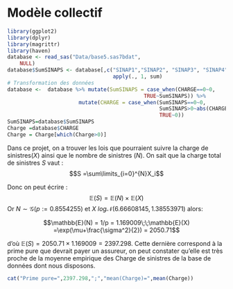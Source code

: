 # Modèle collectif
```r
library(ggplot2)
library(dplyr)
library(magrittr)
library(haven)
database <- read_sas("Data/base5.sas7bdat", 
    NULL)
database$SumSINAPS <- database[,c("SINAP1","SINAP2", "SINAP3", "SINAP4" ,"SINAP5", "SINAP6")]%>%
                                  apply(., 1, sum)
# Transformation des données
database <-  database %>% mutate(SumSINAPS = case_when(CHARGE==0~0,
                                            TRUE~SumSINAPS)) %>% 
                       mutate(CHARGE = case_when(SumSINAPS==0~0,
                                                 SumSINAPS>0~abs(CHARGE),
                                                 TRUE~0))
SumSINAPS=database$SumSINAPS
Charge =database$CHARGE
Charge = Charge[which(Charge>0)]
```

Dans ce projet, on a trouver les lois que pourraient suivre la charge de sinistres($X$) ainsi que le nombre de sinistres ($N$). On sait que la charge total de sinistres $S$ vaut :\
$$S =\sum\limits_{i=0}^{N}X_i$$

Donc on peut écrire :\
$$\mathbb{E}(S)=\mathbb{E}(N)\times\mathbb{E}(X)$$
Or $N\sim\mathcal{G}(p:=0.8554255)$ et $X~log\mathcal{N}(6.66608145,1.38553971)$ alors:\

$$\mathbb{E}(N) = 1/p = 1.169009\;\;\mathbb{E}(X) =\exp(\mu+\frac{\sigma^2}{2}) = 2050.71$$

d'où $\mathbb{E}(S) = 2050.71\times1.169009 = 2397.298$.
Cette dernière correspond à la prime pure que devrait payer un assureur, on peut constater qu'elle est très proche de la moyenne empirique des Charge de sinistres de la base de données dont nous disposons.

```r
cat("Prime pure=",2397.298,";","mean(Charge)=",mean(Charge))
```




